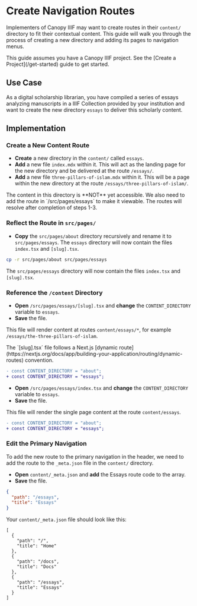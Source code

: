
# Create Navigation Routes

Implementers of Canopy IIIF may want to create routes in their `content/` directory to fit their contextual content. This guide will walk you through the process of creating a new directory and adding its pages to navigation menus.

<Callout>
  This guide assumes you have a Canopy IIIF project. See the [Create a
  Project](/get-started) guide to get started.
</Callout>

## Use Case

As a digital scholarship librarian, you have compiled a series of essays analyzing manuscripts in a IIIF Collection provided by your institution and want to create the new directory `essays` to deliver this scholarly content.

## Implementation

<Steps>

### Create a New Content Route

- **Create** a new directory in the `content/` called `essays`.
- **Add** a new file `index.mdx` within it. This will act as the landing page for the new directory and be delivered at the route `/essays/`.
- **Add** a new file `three-pillars-of-islam.mdx` within it. This will be a page within the new directory at the route `/essays/three-pillars-of-islam/`.

<FileTree>
  <FileTree.Folder name="content" defaultOpen>
    <FileTree.Folder name="about">
      <FileTree.File name="_meta.json" />
      <FileTree.File name="index.mdx" />
      <FileTree.File name="example.mdx" />
    </FileTree.Folder>
    <FileTree.Folder name="essays" defaultOpen>
      <FileTree.File name="index.mdx" />
      <FileTree.File name="three-pillars-of-islam.mdx" />
    </FileTree.Folder>
  </FileTree.Folder>
</FileTree>

<Callout>
  The content in this directory is **NOT** yet accessible. We also need to add
  the route in `/src/pages/essays` to make it viewable. The routes will resolve
  after completion of steps 1-3.
</Callout>

### Reflect the Route in `src/pages/`

- **Copy** the `src/pages/about` directory recursively and rename it to `src/pages/essays`. The `essays` directory will now contain the files `index.tsx` and `[slug].tsx`.

```sh copy
cp -r src/pages/about src/pages/essays
```

The `src/pages/essays` directory will now contain the files `index.tsx` and `[slug].tsx`.

<FileTree>
  <FileTree.Folder name="src" defaultOpen>
    <FileTree.Folder name="pages" defaultOpen>
      <FileTree.Folder name="about">
        <FileTree.File name="[slug].tsx" />
        <FileTree.File name="index.tsx" />
      </FileTree.Folder>
      <FileTree.Folder name="essays" defaultOpen>
        <FileTree.File name="[slug].tsx" />
        <FileTree.File name="index.tsx" />
      </FileTree.Folder>
    </FileTree.Folder>
  </FileTree.Folder>
</FileTree>

### Reference the `/content` Directory

- **Open** `/src/pages/essays/[slug].tsx` and **change** the `CONTENT_DIRECTORY` variable to `essays`.
- **Save** the file.

This file will render content at routes `content/essays/*`, for example `/essays/the-three-pillars-of-islam`.

<Callout type="info">
  The `[slug].tsx` file follows a Next.js [dynamic
  route](https://nextjs.org/docs/app/building-your-application/routing/dynamic-routes)
  convention.
</Callout>

```diff filename="/src/pages/essays/[slug].tsx"
- const CONTENT_DIRECTORY = "about";
+ const CONTENT_DIRECTORY = "essays";
```

- **Open** `/src/pages/essays/index.tsx` and **change** the `CONTENT_DIRECTORY` variable to `essays`.
- **Save** the file.

This file will render the single page content at the route `content/essays`.

```diff filename="/src/pages/essays/index.tsx"
- const CONTENT_DIRECTORY = "about";
+ const CONTENT_DIRECTORY = "essays";
```

### Edit the Primary Navigation

To add the new route to the primary navigation in the header, we need to add the route to the `_meta.json` file in the `content/` directory.

- **Open** `content/_meta.json` and **add** the Essays route code to the array.
- **Save** the file.

```json copy
{
  "path": "/essays",
  "title": "Essays"
}
```

Your `content/_meta.json` file should look like this:

```
[
  {
    "path": "/",
    "title": "Home"
  },
  {
    "path": "/docs",
    "title": "Docs"
  },
  {
    "path": "/essays",
    "title": "Essays"
  }
]
```

</Steps>
